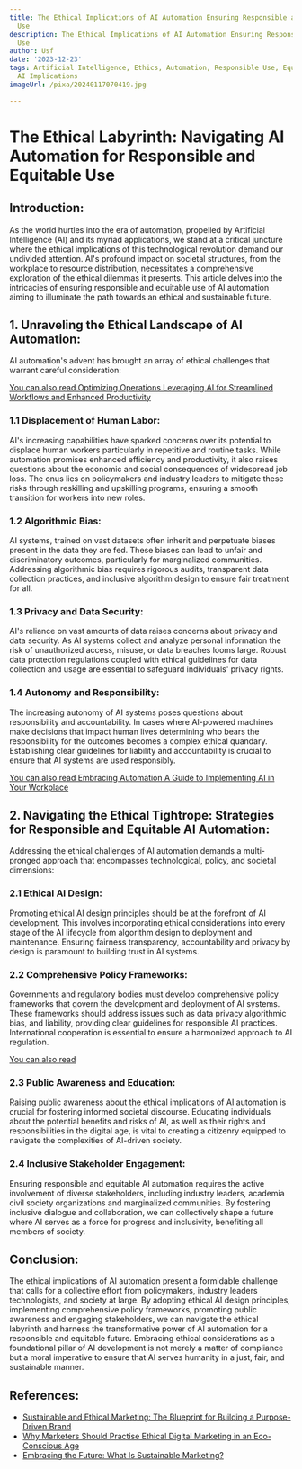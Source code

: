```yaml
---
title: The Ethical Implications of AI Automation Ensuring Responsible and Equitable
  Use
description: The Ethical Implications of AI Automation Ensuring Responsible and Equitable
  Use
author: Usf
date: '2023-12-23'
tags: Artificial Intelligence, Ethics, Automation, Responsible Use, Equitable Use,
  AI Implications
imageUrl: /pixa/20240117070419.jpg

---
```

# **The Ethical Labyrinth: Navigating AI Automation for Responsible and Equitable Use**


## Introduction:


As the world hurtles into the era of automation, propelled by Artificial Intelligence (AI) and its myriad applications, we stand at a critical juncture where the  ethical  implications of this technological revolution demand our undivided attention. AI's  profound impact  on societal structures, from the workplace  to  resource distribution, necessitates  a comprehensive exploration of the ethical  dilemmas it presents. This article  delves into the intricacies of ensuring responsible and equitable use of AI automation aiming to illuminate the path towards an ethical and sustainable future.


##  1. Unraveling the Ethical Landscape  of AI Automation:


AI automation's  advent has brought an array of ethical challenges that warrant careful consideration:


[You can also read Optimizing Operations Leveraging AI for Streamlined Workflows and Enhanced  Productivity](Optimizing%20Operations%20Leveraging%20AI%20for%20Streamlined%20Workflows%20and%20Enhanced%20Productivity)


### 1.1 Displacement of Human Labor:


AI's increasing capabilities have sparked concerns over its potential  to displace human workers particularly in repetitive and routine tasks. While automation promises  enhanced efficiency and productivity, it  also raises questions about the economic  and social consequences  of widespread job  loss. The onus lies  on policymakers and industry leaders to mitigate these risks through reskilling and upskilling programs, ensuring a smooth transition for workers into  new roles.


### 1.2 Algorithmic Bias:


AI systems,  trained on  vast datasets often inherit and perpetuate biases present in the data they are fed. These biases can lead to  unfair  and discriminatory outcomes, particularly for marginalized communities. Addressing algorithmic bias requires rigorous audits, transparent data collection practices, and inclusive algorithm design  to ensure fair treatment for  all.


### 1.3 Privacy and Data Security:


AI's reliance on vast amounts  of data raises concerns about privacy and data security. As  AI systems collect and analyze personal information  the  risk of  unauthorized access, misuse, or data  breaches  looms large. Robust data protection regulations coupled  with ethical guidelines for data collection and usage are essential to safeguard individuals' privacy rights.


### 1.4 Autonomy and Responsibility:


The increasing autonomy of AI systems poses questions about responsibility and accountability. In cases where AI-powered machines make decisions that impact human lives determining who bears the responsibility for the outcomes becomes a complex ethical quandary. Establishing clear  guidelines for liability and accountability is crucial  to ensure that AI systems  are used responsibly.


[You can  also read Embracing Automation A Guide to Implementing AI in Your Workplace](Embracing%20Automation%20A%20Guide%20to%20Implementing%20AI%20in%20Your%20Workplace)


##  2. Navigating the Ethical Tightrope: Strategies for Responsible and Equitable AI Automation:


Addressing the ethical challenges of AI automation demands a multi-pronged approach that encompasses technological, policy, and societal dimensions:


### 2.1 Ethical AI Design:


Promoting ethical AI design principles should be  at the  forefront of AI development. This involves incorporating ethical considerations  into every stage of the AI lifecycle from algorithm design to deployment and maintenance. Ensuring fairness transparency, accountability and privacy by design is paramount to building trust in AI  systems.


### 2.2 Comprehensive Policy Frameworks:


Governments and regulatory bodies must develop comprehensive  policy frameworks that govern the development and deployment of AI systems. These  frameworks should address issues such as data privacy algorithmic bias, and liability, providing clear guidelines for  responsible  AI practices. International  cooperation is essential to ensure a harmonized approach to AI regulation.


[You can also read ]()


### 2.3 Public Awareness and Education:


Raising public awareness about the ethical implications  of AI automation is crucial for fostering informed societal discourse. Educating individuals about the potential benefits and  risks of AI, as  well as their rights and  responsibilities in the digital age, is vital to creating  a citizenry equipped to navigate the complexities of AI-driven society.


### 2.4 Inclusive Stakeholder Engagement:


Ensuring responsible and equitable AI automation requires the active  involvement of diverse stakeholders, including industry leaders, academia civil society organizations  and marginalized communities. By fostering inclusive dialogue and collaboration, we  can collectively  shape a future where AI serves as a force  for progress and inclusivity, benefiting  all members  of society.


## Conclusion:


The ethical implications of  AI automation present a formidable challenge that calls for a  collective effort from policymakers, industry leaders technologists,  and society  at large. By adopting  ethical AI design principles, implementing  comprehensive  policy frameworks, promoting public awareness and engaging stakeholders, we can  navigate the ethical labyrinth and harness the transformative power of AI automation for a  responsible and equitable future. Embracing ethical considerations as a foundational pillar of AI development is not merely a matter of compliance but a moral imperative to ensure that AI serves humanity in a just, fair, and sustainable  manner.

## References:
- [Sustainable and Ethical Marketing: The Blueprint for Building a Purpose-Driven Brand](https://www.linkedin.com/pulse/sustainable-ethical-marketing-blueprint-building-purpose-driven-pniuf?trk=public_post)
- [Why Marketers Should Practise Ethical Digital Marketing in an Eco-Conscious Age](https://2stallions.com/blog/why-marketers-should-practise-ethical-digital-marketing-in-an-eco-conscious-age/)
- [Embracing the Future: What Is Sustainable Marketing?](https://www.sustainablebusinesstoolkit.com/what-is-sustainable-marketing/)

